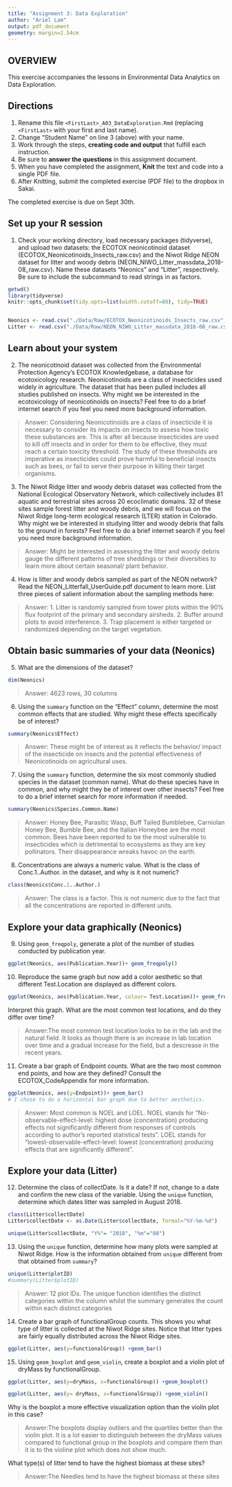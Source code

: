 ```yaml
---
title: "Assignment 3: Data Exploration"
author: "Ariel Lam"
output: pdf_document
geometry: margin=2.54cm
---
```


## OVERVIEW

This exercise accompanies the lessons in Environmental Data Analytics on Data Exploration.

## Directions

1.  Rename this file `<FirstLast>_A03_DataExploration.Rmd` (replacing `<FirstLast>` with your first and last name).
2.  Change "Student Name" on line 3 (above) with your name.
3.  Work through the steps, **creating code and output** that fulfill each instruction.
4.  Be sure to **answer the questions** in this assignment document.
5.  When you have completed the assignment, **Knit** the text and code into a single PDF file.
6.  After Knitting, submit the completed exercise (PDF file) to the dropbox in Sakai.

The completed exercise is due on Sept 30th.

## Set up your R session

1.  Check your working directory, load necessary packages (tidyverse), and upload two datasets: the ECOTOX neonicotinoid dataset (ECOTOX_Neonicotinoids_Insects_raw.csv) and the Niwot Ridge NEON dataset for litter and woody debris (NEON_NIWO_Litter_massdata_2018-08_raw.csv). Name these datasets "Neonics" and "Litter", respectively. Be sure to include the subcommand to read strings in as factors.

```r
getwd()
library(tidyverse)
knitr::opts_chunk$set(tidy.opts=list(width.cutoff=80), tidy=TRUE)


Neonics <- read.csv("./Data/Raw/ECOTOX_Neonicotinoids_Insects_raw.csv", stringsAsFactors = TRUE)
Litter <- read.csv("./Data/Raw/NEON_NIWO_Litter_massdata_2018-08_raw.csv", stringsAsFactors = TRUE)

```

## Learn about your system

2.  The neonicotinoid dataset was collected from the Environmental Protection Agency's ECOTOX Knowledgebase, a database for ecotoxicology research. Neonicotinoids are a class of insecticides used widely in agriculture. The dataset that has been pulled includes all studies published on insects. Why might we be interested in the ecotoxicology of neonicotinoids on insects? Feel free to do a brief internet search if you feel you need more background information.

> Answer: Considering Neonicotinoids are a class of insecticide it is necessary to consider its impacts on insects to assess how toxic these substances are. This is after all because insecticides are used to kill off insects and in order for them to be effective, they must reach a certain toxicity threshold. The study of these thresholds are imperative as insecticides could prove harmful to beneficial insects such as bees, or fail to serve their purpose in killing their target organisms. 

3.  The Niwot Ridge litter and woody debris dataset was collected from the National Ecological Observatory Network, which collectively includes 81 aquatic and terrestrial sites across 20 ecoclimatic domains. 32 of these sites sample forest litter and woody debris, and we will focus on the Niwot Ridge long-term ecological research (LTER) station in Colorado. Why might we be interested in studying litter and woody debris that falls to the ground in forests? Feel free to do a brief internet search if you feel you need more background information.

> Answer: Might be interested in assessing the litter and woody debris gauge the different patterns of tree sheddings or their diversities to learn more about certain seasonal/ plant behavior.

4.  How is litter and woody debris sampled as part of the NEON network? Read the NEON_Litterfall_UserGuide.pdf document to learn more. List three pieces of salient information about the sampling methods here:

> Answer: 
 1. Litter is randomly sampled from tower plots within the 90% flux footprint of the primary and secondary airsheds. 
 2. Buffer around plots to avoid interference.
 3. Trap placement is either  targeted or randomized depending on the target vegetation. 

## Obtain basic summaries of your data (Neonics)

5.  What are the dimensions of the dataset?

```r
dim(Neonics)
```
> Answer: 4623 rows, 30 columns

6.  Using the `summary` function on the "Effect" column, determine the most common effects that are studied. Why might these effects specifically be of interest?

```r
summary(Neonics$Effect)
```

> Answer: These might be of interest as it reflects the behavior/ impact of the insecticide on insects and the potential effectiveness of Neonicotinoids on agricultural uses. 

7.  Using the `summary` function, determine the six most commonly studied species in the dataset (common name). What do these species have in common, and why might they be of interest over other insects? Feel free to do a brief internet search for more information if needed.

```r
summary(Neonics$Species.Common.Name) 
```

> Answer: Honey Bee, Parasitic Wasp, Buff Tailed Bumblebee, Carniolan Honey Bee, Bumble Bee, and the Italian Honeybee are the most common. Bees have been reported to be the most vulnerable to insecticides which is detrimental to ecosystems as they are key pollinators. Their disappearance wreaks havoc on the earth. 

8.  Concentrations are always a numeric value. What is the class of Conc.1..Author. in the dataset, and why is it not numeric?

```r
class(Neonics$Conc.1..Author.)
```

> Answer: The class is a factor. This is not numeric due to the fact that all the concentrations are reported in different units. 

## Explore your data graphically (Neonics)

9.  Using `geom_freqpoly`, generate a plot of the number of studies conducted by publication year.

```r
ggplot(Neonics, aes(Publication.Year))+ geom_freqpoly()
```

10. Reproduce the same graph but now add a color aesthetic so that different Test.Location are displayed as different colors.

```r
ggplot(Neonics, aes(Publication.Year, colour= Test.Location))+ geom_freqpoly()

```

Interpret this graph. What are the most common test locations, and do they differ over time?

> Answer:The most common test location looks to be in the lab and the natural field. It looks as though there is an increase in lab location over time and a gradual increase for the field, but a descrease in the recent years. 

11. Create a bar graph of Endpoint counts. What are the two most common end points, and how are they defined? Consult the ECOTOX_CodeAppendix for more information.

```r
ggplot(Neonics, aes(y=Endpoint))+ geom_bar()
# I chose to do a horizontal bar graph due to better aesthetics. 

```

> Answer: Most common is NOEL and LOEL. NOEL stands for "No-observable-effect-level: highest dose (concentration) producing effects not significantly different from responses of controls according to author's reported statistical tests". LOEL stands for "lowest-observable-effect-level: lowest (concentration) producing effects that are significantly different". 


## Explore your data (Litter)

12. Determine the class of collectDate. Is it a date? If not, change to a date and confirm the new class of the variable. Using the `unique` function, determine which dates litter was sampled in August 2018.

```r
class(Litter$collectDate)
Litter$collectDate <- as.Date(Litter$collectDate, format="%Y-%m-%d")

unique(Litter$collectDate, "Y%"= "2018", "%m"="08")
```

13. Using the `unique` function, determine how many plots were sampled at Niwot Ridge. How is the information obtained from `unique` different from that obtained from `summary`?

```r
unique(Litter$plotID)
#summary(Litter$plotID)
```

> Answer: 12 plot IDs. The unique function identifies the distinct categories within the column whilst the summary generates the count within each distinct categories

14. Create a bar graph of functionalGroup counts. This shows you what type of litter is collected at the Niwot Ridge sites. Notice that litter types are fairly equally distributed across the Niwot Ridge sites.

```r
ggplot(Litter, aes(y=functionalGroup)) +geom_bar()

```

15. Using `geom_boxplot` and `geom_violin`, create a boxplot and a violin plot of dryMass by functionalGroup.

```r
ggplot(Litter, aes(y=dryMass, x=functionalGroup)) +geom_boxplot()

ggplot(Litter, aes(y= dryMass, x=functionalGroup)) +geom_violin()


```

Why is the boxplot a more effective visualization option than the violin plot in this case?

> Answer:The boxplots display outliers and the quartiles better than the violin plot. It is a lot easier to distinguish between the dryMass values compared to functional group in the boxplots and compare them than it is to the violine plot which does not show much. 

What type(s) of litter tend to have the highest biomass at these sites?

> Answer:The Needles tend to have the highest biomass at these sites


